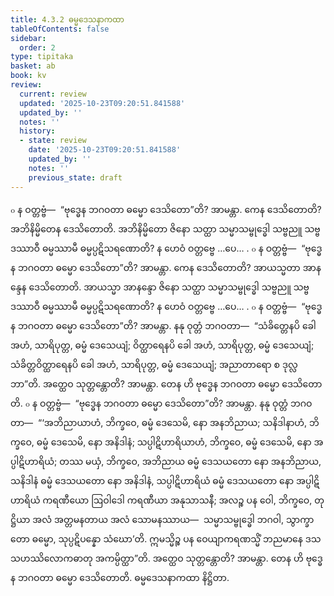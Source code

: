 ```yaml
---
title: 4.3.2 ဓမ္မဒေသနာကထာ
tableOfContents: false
sidebar:
  order: 2
type: tipitaka
basket: ab
book: kv
review:
  current: review
  updated: '2025-10-23T09:20:51.841588'
  updated_by: ''
  notes: ''
  history:
  - state: review
    date: '2025-10-23T09:20:51.841588'
    updated_by: ''
    notes: ''
    previous_state: draft
---
```



<ReviewStatus review={frontmatter.review} showDetails={true} />

<HypothesisAnnotation frontmatter={frontmatter} />

<DynamicBreadcrumb />

<Division number="804" book="kv" e="ch" v="32" p="406">

<Paragraph number="2516" book="kv">
๐ န ဝတ္တဗ္ဗံ—  “ဗုဒ္ဓေန ဘဂဝတာ ဓမ္မော ဒေသိတော”တိ? အာမန္တာ. ကေန ဒေသိတောတိ? အဘိနိမ္မိတေန ဒေသိတောတိ. အဘိနိမ္မိတော ဇိနော သတ္ထာ သမ္မာသမ္ဗုဒ္ဓေါ သဗ္ဗညူ သဗ္ဗဒဿာဝီ ဓမ္မဿာမီ ဓမ္မပ္ပဋိသရဏောတိ? န ဟေဝံ ဝတ္တဗ္ဗေ …ပေ… .
</Paragraph>

<Paragraph number="2517" book="kv">
๐ န ဝတ္တဗ္ဗံ—  “ဗုဒ္ဓေန ဘဂဝတာ ဓမ္မော ဒေသိတော”တိ? အာမန္တာ. ကေန ဒေသိတောတိ? အာယသ္မတာ အာနန္ဒေန ဒေသိတောတိ. အာယသ္မာ အာနန္ဒော ဇိနော သတ္ထာ သမ္မာသမ္ဗုဒ္ဓေါ သဗ္ဗညူ သဗ္ဗဒဿာဝီ ဓမ္မဿာမီ ဓမ္မပ္ပဋိသရဏောတိ? န ဟေဝံ ဝတ္တဗ္ဗေ …ပေ… .
</Paragraph>

</Division>
<Division number="805" book="kv" e="ch" v="32" p="406">

<Paragraph number="2518" book="kv">
๐ န ဝတ္တဗ္ဗံ—  “ဗုဒ္ဓေန ဘဂဝတာ ဓမ္မော ဒေသိတော”တိ? အာမန္တာ. နနု ဝုတ္တံ ဘဂဝတာ—  “သံခိတ္တေနပိ ခေါ အဟံ, သာရိပုတ္တ, ဓမ္မံ ဒေသေယျံ; ဝိတ္ထာရေနပိ ခေါ အဟံ, သာရိပုတ္တ, ဓမ္မံ ဒေသေယျံ; သံခိတ္တဝိတ္ထာရေနပိ ခေါ အဟံ, သာရိပုတ္တ, ဓမ္မံ ဒေသေယျံ; အညာတာရော စ ဒုလ္လဘာ”တိ. အတ္ထေဝ သုတ္တန္တောတိ? အာမန္တာ. တေန ဟိ ဗုဒ္ဓေန ဘဂဝတာ ဓမ္မော ဒေသိတောတိ.
</Paragraph>

</Division>
<Division number="806" book="kv" e="ch" v="32" p="407">

<Paragraph number="2519" book="kv">
๐ န ဝတ္တဗ္ဗံ—  “ဗုဒ္ဓေန ဘဂဝတာ ဓမ္မော ဒေသိတော”တိ? အာမန္တာ. နနု ဝုတ္တံ ဘဂဝတာ—  “‘အဘိညာယာဟံ, ဘိက္ခဝေ, ဓမ္မံ ဒေသေမိ, နော အနဘိညာယ; သနိဒါနာဟံ, ဘိက္ခဝေ, ဓမ္မံ ဒေသေမိ, နော အနိဒါနံ; သပ္ပါဋိဟာရိယာဟံ, ဘိက္ခဝေ, ဓမ္မံ ဒေသေမိ, နော အပ္ပါဋိဟာရိယံ; တဿ မယှံ, ဘိက္ခဝေ, အဘိညာယ ဓမ္မံ ဒေသယတော နော အနဘိညာယ, သနိဒါနံ ဓမ္မံ ဒေသယတော နော အနိဒါနံ, သပ္ပါဋိဟာရိယံ ဓမ္မံ ဒေသယတော နော အပ္ပါဋိဟာရိယံ ကရဏီယော ဩဝါဒေါ ကရဏီယာ အနုသာသနီ; အလဉ္စ ပန ဝေါ, ဘိက္ခဝေ, တုဋ္ဌိယာ အလံ အတ္တမနတာယ အလံ သောမနဿာယ—  သမ္မာသမ္ဗုဒ္ဓေါ ဘဂဝါ, သွာက္ခာတော ဓမ္မော, သုပ္ပဋိပန္နော သံဃော’တိ. ဣမသ္မိဉ္စ ပန ဝေယျာကရဏသ္မိံ ဘညမာနေ ဒသသဟဿိလောကဓာတု အကမ္ပိတ္ထာ”တိ. အတ္ထေဝ သုတ္တန္တောတိ? အာမန္တာ. တေန ဟိ ဗုဒ္ဓေန ဘဂဝတာ ဓမ္မော ဒေသိတောတိ.

</Paragraph>
</Division>

<Paragraph number="2520" type="center" book="kv">
ဓမ္မဒေသနာကထာ နိဋ္ဌိတာ.
</Paragraph>
